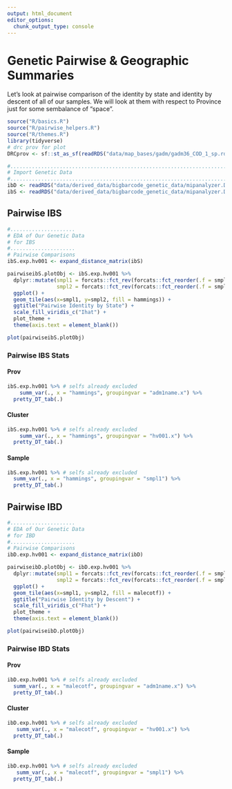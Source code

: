 ```yaml
---
output: html_document
editor_options: 
  chunk_output_type: console
---
```

# Genetic Pairwise & Geographic Summaries
Let's look at pairwise comparison of the identity by state and identity by descent of all of our samples. We will look at them with respect to Province just for some sembalance of "space". 

```r
source("R/basics.R")
source("R/pairwise_helpers.R")
source("R/themes.R")
library(tidyverse)
# drc prov for plot
DRCprov <- sf::st_as_sf(readRDS("data/map_bases/gadm/gadm36_COD_1_sp.rds"))

#....................................................................................
# Import Genetic Data
#....................................................................................
ibD <- readRDS("data/derived_data/bigbarcode_genetic_data/mipanalyzer.DRCibD.long.mtdt.rds")
ibS <- readRDS("data/derived_data/bigbarcode_genetic_data/mipanalyzer.DRCibS.long.mtdt.rds")

```


## Pairwise IBS
```r
#.....................
# EDA of Our Genetic Data
# for IBS
#.....................
# Pairwise Comparisons
ibS.exp.hv001 <- expand_distance_matrix(ibS)

pairwiseibS.plotObj <- ibS.exp.hv001 %>%
  dplyr::mutate(smpl1 = forcats::fct_rev(forcats::fct_reorder(.f = smpl1, .x = adm1name.x, .fun = length)),
                smpl2 = forcats::fct_rev(forcats::fct_reorder(.f = smpl2, .x = adm1name.y, .fun = length))) %>%
  ggplot() +
  geom_tile(aes(x=smpl1, y=smpl2, fill = hammings)) +
  ggtitle("Pairwise Identity by State") +
  scale_fill_viridis_c("Ihat") +
  plot_theme +
  theme(axis.text = element_blank())

```

```r
plot(pairwiseibS.plotObj)
```


### Pairwise IBS Stats {.tabset .tabset-pills}

#### Prov
```r
ibS.exp.hv001 %>% # selfs already excluded
    summ_var(., x = "hammings", groupingvar = "adm1name.x") %>% 
  pretty_DT_tab(.)

```


#### Cluster
```r
ibS.exp.hv001 %>% # selfs already excluded
    summ_var(., x = "hammings", groupingvar = "hv001.x") %>% 
  pretty_DT_tab(.)

```

#### Sample
```r
ibS.exp.hv001 %>% # selfs already excluded
  summ_var(., x = "hammings", groupingvar = "smpl1") %>% 
  pretty_DT_tab(.)

```

### {-}


## Pairwise IBD {.tabset .tabset-pills}
```r
#.....................
# EDA of Our Genetic Data
# for IBD
#.....................
# Pairwise Comparisons
ibD.exp.hv001 <- expand_distance_matrix(ibD)

pairwiseibD.plotObj <- ibD.exp.hv001 %>%
  dplyr::mutate(smpl1 = forcats::fct_rev(forcats::fct_reorder(.f = smpl1, .x = adm1name.x, .fun = length)),
                smpl2 = forcats::fct_rev(forcats::fct_reorder(.f = smpl2, .x = adm1name.y, .fun = length))) %>%
  ggplot() +
  geom_tile(aes(x=smpl1, y=smpl2, fill = malecotf)) +
  ggtitle("Pairwise Identity by Descent") +
  scale_fill_viridis_c("Fhat") +
  plot_theme +
  theme(axis.text = element_blank())

```

```r
plot(pairwiseibD.plotObj)
```



### Pairwise IBD Stats
#### Prov
```r
ibD.exp.hv001 %>% # selfs already excluded
  summ_var(., x = "malecotf", groupingvar = "adm1name.x") %>% 
  pretty_DT_tab(.)

```


#### Cluster
```r
ibD.exp.hv001 %>% # selfs already excluded
   summ_var(., x = "malecotf", groupingvar = "hv001.x") %>% 
  pretty_DT_tab(.)

```

#### Sample
```r
ibD.exp.hv001 %>% # selfs already excluded
   summ_var(., x = "malecotf", groupingvar = "smpl1") %>% 
  pretty_DT_tab(.)

```

### {-}
